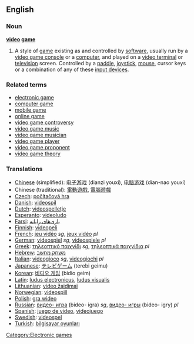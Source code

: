 ==English==

===Noun===
'''[[video]] [[game]]'''
#A style of [[game]] existing as and controlled by [[software]], usually run by a [[video game console]] or a [[computer]], and played on a [[video terminal]] or [[television]] screen.  Controlled by a [[paddle]], [[joystick]], [[mouse]], cursor keys or a combination of any of these [[input devices]].

=== Related terms ===
*[[electronic game]]
*[[computer game]]
*[[mobile game]]
*[[online game]]
*[[video game controversy]]
*[[video game music]]
*[[video game musician]]
*[[video game player]]
*[[video game proponent]]
*[[video game theory]]

=== Translations ===
*[[Chinese]] (simplified): [[电子游戏]] (dianzi youxí), [[电脑游戏]] (dian-nao youxí)
*Chinese (traditional): [[電動遊戲]], [[電腦遊戲]]
*[[Czech]]: [[počítačová hra]]
*[[Danish]]: [[videospil]]
*[[Dutch]]: [[videospelletje]]
*[[Esperanto]]: [[videoludo]]
*[[Farsi]]: [[بازی‌های رایانه‌]]
*[[Finnish]]: [[videopeli]]
*[[French]]: [[jeu vidéo]] ''sg'', [[jeux vidéo]] ''pl''
*[[German]]: [[videospiel]] ''sg'', [[videospiele]] ''pl''
*[[Greek]]: [[τηλεοπτικό παιχνίδι]] ''sg'', [[τηλεοπτικά παιχνίδια]] ''pl''
*[[Hebrew]]: [[משחק מחשב]]
*[[Italian]]: [[videogioco]] ''sg'', [[videogiochi]] ''pl''
*[[Japanese]]: [[テレビゲーム]] (terebi geimu)
*[[Korean]]: [[비디오 게임]] (bidio geim)
*[[Latin]]: [[ludus electronicus]], [[ludus visualis]]
*[[Lithuanian]]: [[video žaidimai]]
*[[Norwegian]]: [[videospill]]
*[[Polish]]: [[gra wideo]]
*[[Russian]]: [[видео- игра]] (bideo- igra) ''sg'', [[видео- игры]] (bideo- igry) ''pl''
*[[Spanish]]: [[juego de video]], [[videojuego]]
*[[Swedish]]: [[videospel]]
*[[Turkish]]: [[bilgisayar oyunları]]

[[Category:Electronic games]]